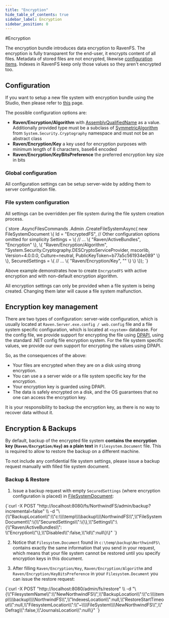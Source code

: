 ```yaml
---
title: "Encryption"
hide_table_of_contents: true
sidebar_label: Encryption
sidebar_position: 0
---
```



#Encryption

The encryption bundle introduces data encryption to RavenFS. The encryption is fully transparent for the end-user, it encrypts content of all files.
Metadata of stored files are not encrypted, likewise [configuration items](../../configurations.mdx). Indexes in RavenFS keep only those values so they aren't encrypted too.

## Configuration

If you want to setup a new file system with encryption bundle using the Studio, then please refer to [this](../../studio/how-to/how-to-setup-encryption.mdx) page.

The possible configuration options are:   

* **Raven/Encryption/Algorithm** with [AssemblyQualifiedName](https://msdn.microsoft.com/en-us/library/system.type.assemblyqualifiedname.aspx) as a value. Additionally provided type must be a subclass of [SymmetricAlgorithm](https://msdn.microsoft.com/en-us/library/system.security.cryptography.symmetricalgorithm.aspx) from `System.Security.Cryptography` namespace and must not be an abstract class    
* **Raven/Encryption/Key** a key used for encryption purposes with minimum length of 8 characters, base64 encoded   
* **Raven/Encryption/KeyBitsPreference** the preferred encryption key size in bits  

### Global configuration

All configuration settings can be setup server-wide by adding them to server configuration file.

### File system configuration

All settings can be overridden per file system during the file system creation process.

<TabItem value="encryption_1" label="encryption_1">
<CodeBlock language="csharp">
{`store
	.AsyncFilesCommands
	.Admin
	.CreateFileSystemAsync(
		new FileSystemDocument
		\{
			Id = "EncryptedFS",
			// Other configuration options omitted for simplicity
			Settings =
			\{
				// ...
				\{
					"Raven/ActiveBundles", "Encryption"
				\},
				\{
					"Raven/Encryption/Algorithm",
					"System.Security.Cryptography.DESCryptoServiceProvider, mscorlib, Version=4.0.0.0, Culture=neutral, PublicKeyToken=b77a5c561934e089"
				\}
			\},
			SecuredSettings =
			\{
				// ...
				\{
					"Raven/Encryption/Key", "<key_here>"
				\}
			\}
		\});
`}
</CodeBlock>
</TabItem>

Above example demonstrates how to create `EncryptedFS` with active encryption and with non-default encryption algorithm.

<Admonition type="note" title="Note">
All encryption settings can only be provided when a file system is being created. Changing them later will cause a file system malfunction.
</Admonition>

## Encryption key management

There are two types of configuration: server-wide configuration, which is usually located at `Raven.Server.exe.config / web.config` file and a file system specific configuration, which is located at `<system>` database. For the config file, we provide support for encrypting the file using [DPAPI](https://en.wikipedia.org/wiki/Data_Protection_API), using the standard .NET config file encryption system. For the file system specific values, we provide our own support for encrypting the values using DPAPI.

So, as the consequences of the above:    

*	Your files are encrypted when they are on a disk using strong encryption.    
*	You can use a a server wide or a file system specific key for the encryption.   
*	Your encryption key is guarded using DPAPI.   
*	The data is safely encrypted on a disk, and the OS guarantees that no one can access the encryption key.   

<Admonition type="note" title="Note">
It is your responsibility to backup the encryption key, as there is no way to recover data without it.
</Admonition>

## Encryption & Backups

<Admonition type="danger" title="Important" id="important" href="#important">

By default, backup of the encrypted file system **contains the encryption key (`Raven/Encryption/Key`) as a plain text** in `Filesystem.Document` file. This is required to allow to restore the backup on a different machine. 

To not include any confidential file system settings, please issue a backup request manually with filled file system document.

### Backup & Restore

1. Issue a backup request with empty `SecuredSettings` (where encryption configuration is placed) in [FileSystemDocument](../../../glossary/file-system-document.mdx):

<TabItem value="json" label="json">
<CodeBlock language="json">
{`curl -X POST "http://localhost:8080/fs/NorthwindFS/admin/backup?incremental=false" \\
-d "\{\\"BackupLocation\\":\\"c:\\\\temp\\\\backup\\\\NorthwindFS\\",\\"FileSystemDocument\\":\{\\"SecuredSettings\\":\{\},\\"Settings\\":\{\\"Raven/ActiveBundles\\": \\"Encryption\\"\},\\"Disabled\\":false,\\"Id\\":null\}\}"
`}
</CodeBlock>
</TabItem>

2. Notice that `Filesystem.Document` found in `c:\temp\backup\NorthwindFS\` contains exactly the same information that you send in your request, which means that your file system cannot be restored until you specify encryption keys in this document.

3. After filling `Raven/Encryption/Key`, `Raven/Encryption/Algorithm` and `Raven/Encryption/KeyBitsPreference` in your `Filesystem.Document` you can issue the restore request:

<TabItem value="json" label="json">
<CodeBlock language="json">
{`curl -X POST "http://localhost:8080/admin/fs/restore" \\
-d "\{\\"FilesystemName\\":\\"NewNorthwindFS\\",\\"BackupLocation\\":\\"c:\\\\temp\\\\backup\\\\NorthwindFS\\",\\"IndexesLocation\\":null,\\"RestoreStartTimeout\\":null,\\"FilesystemLocation\\":\\"~\\\\FileSystem\\\\NewNorthwindFS\\",\\"Defrag\\":false,\\"JournalsLocation\\":null\}"
`}
</CodeBlock>
</TabItem>

</Admonition>

